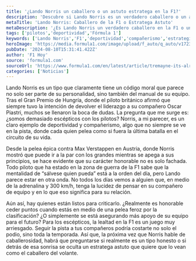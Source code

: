 ```yaml
---
title: '¿Lando Norris un caballero o un astuto estratega en la F1?'
description: 'Descubre si Lando Norris es un verdadero caballero o un astuto táctico en la F1. Su lealtad y decisiones despiertan pasiones y controversias. ¡Entérate aquí!'
metaTitle: 'Lando Norris: Caballero de la F1 o Estratega Astuto'
metaDescription: '¿Es Lando Norris un verdadero caballero en la F1 o un estratega astuto? Exploramos su lealtad y decisiones controvertidas en la pista.'
tags: ['pilotos','deportividad','Fórmula 1']
keywords: ['Lando Norris','F1','deportividad','compañerismo','estrategia']
heroImage: 'https://media.formula1.com/image/upload/f_auto/q_auto/v1723043342/fom-website/2024/Miscellaneous/Tremayne-on-Norris-V3.jpg'
pubDate: '2024-08-10T15:31:41.422Z'
author: 'F1 Hoy'
source: 'formula1.com'
sourceUrl: 'https://www.formula1.com/en/latest/article/tremayne-its-already-a-breakthrough-year-for-norris-now-mclaren-need-to.5UKM7Oa2qFxob5OMobSPCd'
categories: ['Noticias']
---
```

Lando Norris es un tipo que claramente tiene un código moral que parece no solo ser parte de su personalidad, sino también del manual de su equipo. Tras el Gran Premio de Hungría, donde el piloto británico afirmó que siempre tuvo la intención de devolver el liderazgo a su compañero Oscar Piastri, muchos se llenaron la boca de dudas. La pregunta que me surge es: ¿somos demasiado escépticos con los pilotos? Norris, a mi parecer, es un claro ejemplo de deportividad y compañerismo, algo que no siempre se ve en la pista, donde cada quien pelea como si fuera la última batalla en el circuito de su vida.

Desde la pelea épica contra Max Verstappen en Austria, donde Norris mostró que puede ir a la par con los grandes mientras se apega a sus principios, se hace evidente que su carácter honorable no es solo fachada. Todo piloto que ha estado en la zona de guerra de la F1 sabe que la mentalidad de “sálvese quien pueda” está a la orden del día, pero Lando parece estar en otra onda. No todos los días vemos a alguien que, en medio de la adrenalina y 300 km/h, tenga la lucidez de pensar en su compañero de equipo y en lo que eso significa para su relación.

Aún así, hay quienes están listos para criticarlo. ¿Realmente es honorable ceder puntos cuando estás en medio de una pelea feroz por la clasificación? ¿O simplemente se está asegurando más apoyo de su equipo para el futuro? Para los escépticos, la lealtad en la F1 es un juego muy arriesgado. Seguir la pista a tus compañeros podría costarte no solo el podio, sino toda la temporada. Así que, la próxima vez que Norris hable de caballerosidad, habrá que preguntarse si realmente es un tipo honesto o si detrás de esa sonrisa se oculta un estratega astuto que quiere que lo vean como el caballero del volante.


